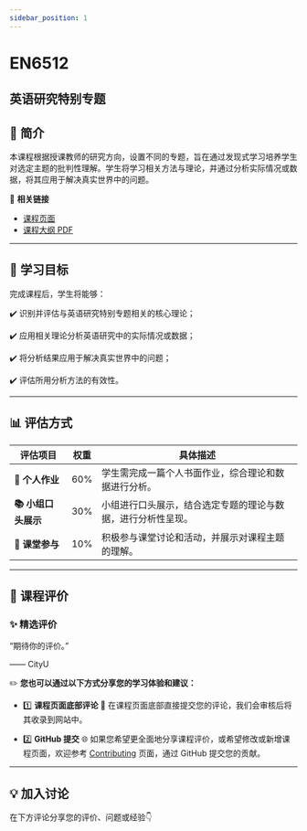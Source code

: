 ```yaml
---
sidebar_position: 1
---
```


# EN6512
## 英语研究特别专题

## **📘 简介**
本课程根据授课教师的研究方向，设置不同的专题，旨在通过发现式学习培养学生对选定主题的批判性理解。学生将学习相关方法与理论，并通过分析实际情况或数据，将其应用于解决真实世界中的问题。

🔗 **相关链接**
- [课程页面](https://www.cityu.edu.hk/catalogue/pg/202425/course/EN6512.htm)
- [课程大纲 PDF](https://www.cityu.edu.hk/catalogue/pg/202425/course/EN6512.pdf)

---

## **🎯 学习目标**

完成课程后，学生将能够：

✔️ 识别并评估与英语研究特别专题相关的核心理论；

✔️ 应用相关理论分析英语研究中的实际情况或数据；

✔️ 将分析结果应用于解决真实世界中的问题；

✔️ 评估所用分析方法的有效性。

---

## **📊 评估方式**

| **评估项目**            | **权重** | **具体描述**                                                                                     |
|------------------------|---------|-----------------------------------------------------------------------------------------------|
| **📝 个人作业**         | 60%     | 学生需完成一篇个人书面作业，综合理论和数据进行分析。                                                  |
| **📚 小组口头展示**      | 30%     | 小组进行口头展示，结合选定专题的理论与数据，进行分析性呈现。                                              |
| **💬 课堂参与**          | 10%     | 积极参与课堂讨论和活动，并展示对课程主题的理解。                                                      |

---

## **💬 课程评价**

### ✨ **精选评价**
<div className={commentStyles.commentBox}>
    <p className={commentStyles.commentText}>
        “期待你的评价。”
    </p>
    <p className={commentStyles.commentAuthor}>—— CityU</p>
</div>

✏️ **您也可以通过以下方式分享您的学习体验和建议：**

- 1️⃣ **课程页面底部评论**
💬 在课程页面底部直接提交您的评论，我们会审核后将其收录到网站中。

- 2️⃣ **GitHub 提交**
🌐 如果您希望更全面地分享课程评价，或希望修改或新增课程页面，欢迎参考 [Contributing](https://penjc.github.io/CityU/contributing) 页面，通过 GitHub 提交您的贡献。

---

## **💡 加入讨论**

在下方评论分享您的评价、问题或经验👇
<Utterances />
